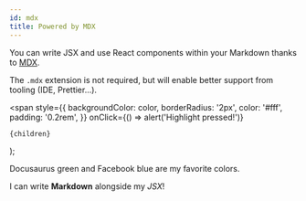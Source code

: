 ```yaml
---
id: mdx
title: Powered by MDX
---
```


You can write JSX and use React components within your Markdown thanks to [MDX](https://mdxjs.com/).

The `.mdx` extension is not required, but will enable better support from tooling (IDE, Prettier...).

  <span
    style={{
      backgroundColor: color,
      borderRadius: '2px',
      color: '#fff',
      padding: '0.2rem',
    }}
    onClick={() => alert('Highlight pressed!')}
  >
    {children}
  </span>
);

<Highlight color="#25c2a0">Docusaurus green</Highlight> and <Highlight color="#1877F2">
  Facebook blue
</Highlight> are my favorite colors.

I can write **Markdown** alongside my _JSX_!
